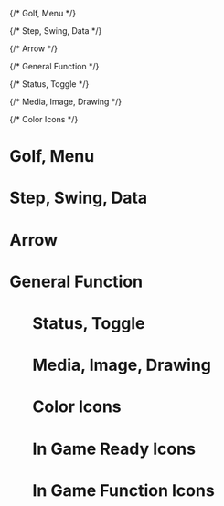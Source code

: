 
{/* Golf, Menu */}

{/* Step, Swing, Data */}

{/* Arrow */}

{/* General Function */}

{/* Status, Toggle */}

{/* Media, Image, Drawing */}

{/* Color Icons */}



<Meta title="Icons" />

# Golf, Menu

<IconGallery>
  <IconItem name="club ball">
    <ClubBall />
  </IconItem>
  <IconItem name="club">
    <Club />
  </IconItem>
  <IconItem name="my bag">
    <MyBag />
  </IconItem>
  <IconItem name="course">
    <Course />
  </IconItem>
  <IconItem name="range">
    <Range />
  </IconItem>
  <IconItem name="challenge">
    <Challenge />
  </IconItem>
  <IconItem name="challenge maker">
    <ChallengeMaker />
  </IconItem>
  <IconItem name="dashboard">
    <Dashboard />
  </IconItem>
  <IconItem name="routine">
    <Routine />
  </IconItem>
  <IconItem name="routine maker">
    <RoutineMaker />
  </IconItem>
  <IconItem name="routine check">
    <RoutineCheck />
  </IconItem>
  <IconItem name="routine add">
    <RoutineAdd />
  </IconItem>
  <IconItem name="report">
    <Report />
  </IconItem>
  <IconItem name="log">
    <Log />
  </IconItem>
  <IconItem name="shot">
    <Shot />
  </IconItem>
  <IconItem name="ball tee">
    <BallTee />
  </IconItem>
  <IconItem name="ball">
    <Ball />
  </IconItem>
  <IconItem name="report log">
    <ReportLog />
  </IconItem>
  <IconItem name="club add">
    <ClubAdd />
  </IconItem>
</IconGallery>

# Step, Swing, Data

<IconGallery>
  <IconItem name="Distance">
    <Distance />
  </IconItem>
  <IconItem name="Height">
    <Height />
  </IconItem>
  <IconItem name="SwingSize1To2">
    <SwingSize1To2 />
  </IconItem>
  <IconItem name="SwingSize3To4">
    <SwingSize3To4 />
  </IconItem>
  <IconItem name="SwingSizeFull">
    <SwingSizeFull />
  </IconItem>
  <IconItem name="Target">
    <Target />
  </IconItem>
  <IconItem name="Time">
    <Time />
  </IconItem>
  <IconItem name="angle">
    <Angle />
  </IconItem>
  <IconItem name="steps">
    <Steps />
  </IconItem>
  <IconItem name="ranking">
    <Ranking />
  </IconItem>
  <IconItem name="rank">
    <Rank />
  </IconItem>
  <IconItem name="rank down">
    <RankDown />
  </IconItem>
  <IconItem name="rank up">
    <RankUp />
  </IconItem>
  <IconItem name="rank up down">
    <RankUpDown />
  </IconItem>
  <IconItem name="rank left">
    <RankLeft />
  </IconItem>
  <IconItem name="rank right">
    <RankRight />
  </IconItem>
  <IconItem name="donut">
    <Donut />
  </IconItem>
  <IconItem name="graph">
    <Graph />
  </IconItem>
  <IconItem name="flight pull hook">
    <FlightPullHook />
  </IconItem>
  <IconItem name="flight pull">
    <FlightPull />
  </IconItem>
  <IconItem name="flight fade">
    <FlightFade />
  </IconItem>
  <IconItem name="flight hook">
    <FlightHook />
  </IconItem>
  <IconItem name="flight straight">
    <FlightStraight />
  </IconItem>
  <IconItem name="flight slice">
    <FlightSlice />
  </IconItem>
  <IconItem name="flight draw">
    <FlightDraw />
  </IconItem>
  <IconItem name="flight push">
    <FlightPush />
  </IconItem>
  <IconItem name="flight push slice">
    <FlightPushSlice />
  </IconItem>
  <IconItem name="pressure">
    <Pressure />
  </IconItem>
  <IconItem name="foot pressure">
    <FootPressure />
  </IconItem>
  <IconItem name="foot">
    <Foot />
  </IconItem>
  <IconItem name="dot">
    <Dot />
  </IconItem>
  <IconItem name="alignment">
    <Alignment />
  </IconItem>
  <IconItem name="data">
    <Data />
  </IconItem>
  <IconItem name="left">
    <Left />
  </IconItem>
  <IconItem name="right">
    <Right />
  </IconItem>
  <IconItem name="numbers">
    <Numbers />
  </IconItem>
</IconGallery>

# Arrow

<IconGallery>
  <IconItem name="arrow left">
    <ArrowLeft />
  </IconItem>
  <IconItem name="arrow right">
    <ArrowRight />
  </IconItem>
  <IconItem name="arrow up">
    <ArrowUp />
  </IconItem>
  <IconItem name="arrow down">
    <ArrowDown />
  </IconItem>
  <IconItem name="prev">
    <Prev />
  </IconItem>
  <IconItem name="next">
    <Next />
  </IconItem>
  <IconItem name="double down">
    <ArrowDoubleDown />
  </IconItem>
</IconGallery>

# General Function

<IconGallery>
  <IconItem name="menu">
    <Menu />
  </IconItem>
  <IconItem name="setting">
    <Setting />
  </IconItem>
  <IconItem name="quit">
    <Quit />
  </IconItem>
  <IconItem name="close">
    <Close />
  </IconItem>
  <IconItem name="profile">
    <Profile />
  </IconItem>
  <IconItem name="feedback">
    <Feedback />
  </IconItem>
  <IconItem name="search">
    <Search />
  </IconItem>
  <IconItem name="lock">
    <Lock />
  </IconItem>
  <IconItem name="id">
    <Id />
  </IconItem>
  <IconItem name="calendar">
    <Calendar />
  </IconItem>
  <IconItem name="mail id">
    <MailId />
  </IconItem>
  <IconItem name="edit">
    <Edit />
  </IconItem>
  <IconItem name="public">
    <Public />
  </IconItem>
  <IconItem name="logout filled">
    <LogoutFilled />
  </IconItem>
  <IconItem name="share">
    <Share />
  </IconItem>
  <IconItem name="eraser">
    <Eraser />
  </IconItem>
  <IconItem name="alarm">
    <Alarm />
  </IconItem>
  <IconItem name="Change">
    <Change />
  </IconItem>
  <IconItem name="menu hamburger">
    <MenuHamburger />
  </IconItem>
  <IconItem name="more">
    <More />
  </IconItem>
  <IconItem name="more horizontal">
    <MoreHorizontal />
  </IconItem>
  <IconItem name="subtract">
    <Subtract />
  </IconItem>
  <IconItem name="duplicate">
    <Duplicate />
  </IconItem>
  <IconItem name="restore">
    <Restore />
  </IconItem>
  <IconItem name="delete">
    <Delete />
  </IconItem>
  <IconItem name="filter">
    <Filter />
  </IconItem>
  <IconItem name="sort line">
    <SortLine />
  </IconItem>
  <IconItem name="sort">
    <Sort />
  </IconItem>
  <IconItem name="plus">
    <Plus />
  </IconItem>
  <IconItem name="X">
    <X />
  </IconItem>
  <IconItem name="refresh">
    <Refresh />
  </IconItem>
  <IconItem name="logout">
    <Logout />
  </IconItem>
  <IconItem name="move">
    <Move />
  </IconItem>
  <IconItem name="information">
    <Information />
  </IconItem>
  <IconItem name="point">
    <Point />
  </IconItem>
  <IconItem name="download">
    <Download />
  </IconItem>
  <IconItem name="filter2">
    <Filter2 />
  </IconItem>
  <IconItem name="filter2 filled">
    <Filter2Filled />
  </IconItem>
  <IconItem name="refresh2">
    <Refresh2 />
  </IconItem>
  <IconItem name="cash">
    <Cash />
  </IconItem>
  <IconItem name="user">
    <User />
  </IconItem>
  <IconItem name="users">
    <Users />
  </IconItem>
</IconGallery>

# Status, Toggle

<IconGallery>
  <IconItem name="exclaim">
    <Exclaim />
  </IconItem>
  <IconItem name="question">
    <Question />
  </IconItem>
  <IconItem name="success">
    <Success />
  </IconItem>
  <IconItem name="clear filled">
    <ClearFilled />
  </IconItem>
  <IconItem name="clear">
    <Clear />
  </IconItem>
  <IconItem name="heart filled">
    <HeartFilled />
  </IconItem>
  <IconItem name="heart">
    <Heart />
  </IconItem>
  <IconItem name="favorite filled">
    <FavoriteFilled />
  </IconItem>
  <IconItem name="favorite">
    <Favorite />
  </IconItem>
  <IconItem name="like">
    <Like />
  </IconItem>
  <IconItem name="dislike">
    <Dislike />
  </IconItem>
  <IconItem name="eye off">
    <EyeOff />
  </IconItem>
  <IconItem name="eye on">
    <EyeOn />
  </IconItem>
  <IconItem name="flag line solid">
    <FlagLineSolid />
  </IconItem>
  <IconItem name="flag line">
    <FlagLine />
  </IconItem>
  <IconItem name="check">
    <Check />
  </IconItem>
  <IconItem name="ap off">
    <ApOff />
  </IconItem>
  <IconItem name="ap">
    <Ap />
  </IconItem>
  <IconItem name="bluetooth">
    <Bluetooth />
  </IconItem>
  <IconItem name="bluetooth connecting">
    <BluetoothConnecting />
  </IconItem>
  <IconItem name="bluetooth off">
    <BluetoothOff />
  </IconItem>
  <IconItem name="server off">
    <ServerOff />
  </IconItem>
  <IconItem name="server">
    <Server />
  </IconItem>
  <IconItem name="usb off">
    <UsbOff />
  </IconItem>
  <IconItem name="usb">
    <Usb />
  </IconItem>
  <IconItem name="volume off">
    <VolumeOff />
  </IconItem>
  <IconItem name="volume">
    <Volume />
  </IconItem>
  <IconItem name="wifi error">
    <WifiError />
  </IconItem>
  <IconItem name="wifi off">
    <WifiOff />
  </IconItem>
  <IconItem name="wifi">
    <Wifi />
  </IconItem>
</IconGallery>

# Media, Image, Drawing

<IconGallery>
  <IconItem name="player prev">
    <PlayerPrev />
  </IconItem>
  <IconItem name="player next">
    <PlayerNext />
  </IconItem>
  <IconItem name="player play">
    <PlayerPlay />
  </IconItem>
  <IconItem name="player pause">
    <PlayerPause />
  </IconItem>
  <IconItem name="player play circle">
    <PlayerPlayCircle />
  </IconItem>
  <IconItem name="image">
    <MediaImage />
  </IconItem>
  <IconItem name="fit">
    <Fit />
  </IconItem>
  <IconItem name="fit out">
    <FitOut />
  </IconItem>
  <IconItem name="rotate">
    <Rotate />
  </IconItem>
  <IconItem name="opacity">
    <Opacity />
  </IconItem>
  <IconItem name="drawing angle">
    <DrawingAngle />
  </IconItem>
  <IconItem name="drawing curve">
    <DrawingCurve />
  </IconItem>
  <IconItem name="drawing line">
    <DrawingLine />
  </IconItem>
  <IconItem name="drawing square">
    <DrawingSquare />
  </IconItem>
  <IconItem name="drawing circle">
    <DrawingCircle />
  </IconItem>
</IconGallery>

# Color Icons

<IconGallery>
  <IconItem name="red flag">
    <RedFlag />
  </IconItem>
  <IconItem name="battery 10%">
    <Battery10 />
  </IconItem>
  <IconItem name="battery 20%">
    <Battery20 />
  </IconItem>
  <IconItem name="battery 50%">
    <Battery50 />
  </IconItem>
  <IconItem name="battery 75%">
    <Battery75 />
  </IconItem>
  <IconItem name="battery 100%">
    <Battery100 />
  </IconItem>
  <IconItem name="battery charging">
    <BatteryCharging />
  </IconItem>
</IconGallery>

# In Game Ready Icons

<Ready isReady={true} />
<Ready isReady={false} />

# In Game Function Icons

<div
  className="flex justify-end gap-3"
  style={{ width: '288px', overflowX: 'auto', maxHeight: '400px' }}
>
  <GameProfile />
  <GameMap />
  <GameReport />
  <GameSetting />
  <GameFeedback />
</div>
